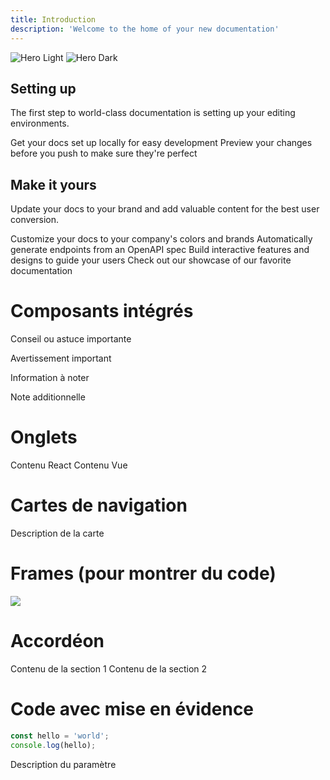 ```yaml
---
title: Introduction
description: 'Welcome to the home of your new documentation'
---
```


<img
  className="block dark:hidden"
  src="/images/hero-light.svg"
  alt="Hero Light"
/>
<img
  className="hidden dark:block"
  src="/images/hero-dark.svg"
  alt="Hero Dark"
/>

## Setting up

The first step to world-class documentation is setting up your editing environments.

<CardGroup cols={2}>
  <Card
    title="Edit Your Docs"
    icon="pen-to-square"
    href="https://mintlify.com/docs/quickstart"
  >
    Get your docs set up locally for easy development
  </Card>
  <Card
    title="Preview Changes"
    icon="image"
    href="https://mintlify.com/docs/development"
  >
    Preview your changes before you push to make sure they're perfect
  </Card>
</CardGroup>

## Make it yours

Update your docs to your brand and add valuable content for the best user conversion.

<CardGroup cols={2}>
  <Card
    title="Customize Style"
    icon="palette"
    href="https://mintlify.com/docs/settings/global"
  >
    Customize your docs to your company's colors and brands
  </Card>
  <Card
    title="Reference APIs"
    icon="code"
    href="https://mintlify.com/docs/api-playground/openapi"
  >
    Automatically generate endpoints from an OpenAPI spec
  </Card>
  <Card
    title="Add Components"
    icon="screwdriver-wrench"
    href="https://mintlify.com/docs/components/accordion"
  >
    Build interactive features and designs to guide your users
  </Card>
  <Card
    title="Get Inspiration"
    icon="stars"
    href="https://mintlify.com/customers"
  >
    Check out our showcase of our favorite documentation
  </Card>
</CardGroup>

# Composants intégrés

<Tip>Conseil ou astuce importante</Tip>

<Warning>Avertissement important</Warning>

<Info>Information à noter</Info>

<Note>Note additionnelle</Note>

# Onglets
<Tabs>
    <Tab title="React">Contenu React</Tab>
    <Tab title="Vue">Contenu Vue</Tab>
</Tabs>

# Cartes de navigation
<Card
    title="Guide d'API"
    icon="code"
    href="/api">
    Description de la carte
</Card>

# Frames (pour montrer du code)
<Frame>
    <img src="/path/to/image.png" />
</Frame>

# Accordéon
<AccordionGroup>
    <Accordion title="Section 1">
        Contenu de la section 1
    </Accordion>
    <Accordion title="Section 2">
        Contenu de la section 2
    </Accordion>
</AccordionGroup>

# Code avec mise en évidence
```js {1,3-4} showLineNumbers
const hello = 'world';
console.log(hello);
```

<ParamField path="id" type="string">
    Description du paramètre
</ParamField>
